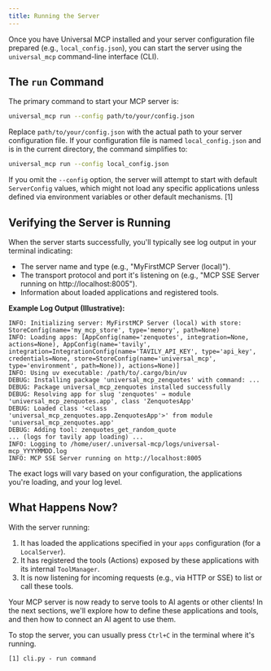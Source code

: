 ```yaml
---
title: Running the Server
---
```


Once you have Universal MCP installed and your server configuration file prepared (e.g., `local_config.json`), you can start the server using the `universal_mcp` command-line interface (CLI).

## The `run` Command

The primary command to start your MCP server is:

```bash
universal_mcp run --config path/to/your/config.json
```

Replace `path/to/your/config.json` with the actual path to your server configuration file. If your configuration file is named `local_config.json` and is in the current directory, the command simplifies to:

```bash
universal_mcp run --config local_config.json
```

If you omit the `--config` option, the server will attempt to start with default `ServerConfig` values, which might not load any specific applications unless defined via environment variables or other default mechanisms. [1]

## Verifying the Server is Running

When the server starts successfully, you'll typically see log output in your terminal indicating:

*   The server name and type (e.g., "MyFirstMCP Server (local)").
*   The transport protocol and port it's listening on (e.g., "MCP SSE Server running on http://localhost:8005").
*   Information about loaded applications and registered tools.

**Example Log Output (Illustrative):**

```
INFO: Initializing server: MyFirstMCP Server (local) with store: StoreConfig(name='my_mcp_store', type='memory', path=None)
INFO: Loading apps: [AppConfig(name='zenquotes', integration=None, actions=None), AppConfig(name='tavily', integration=IntegrationConfig(name='TAVILY_API_KEY', type='api_key', credentials=None, store=StoreConfig(name='universal_mcp', type='environment', path=None)), actions=None)]
INFO: Using uv executable: /path/to/.cargo/bin/uv
DEBUG: Installing package 'universal_mcp_zenquotes' with command: ...
DEBUG: Package universal_mcp_zenquotes installed successfully
DEBUG: Resolving app for slug 'zenquotes' → module 'universal_mcp_zenquotes.app', class 'ZenquotesApp'
DEBUG: Loaded class '<class 'universal_mcp_zenquotes.app.ZenquotesApp'>' from module 'universal_mcp_zenquotes.app'
DEBUG: Adding tool: zenquotes_get_random_quote
... (logs for tavily app loading) ...
INFO: Logging to /home/user/.universal-mcp/logs/universal-mcp_YYYYMMDD.log
INFO: MCP SSE Server running on http://localhost:8005
```

The exact logs will vary based on your configuration, the applications you're loading, and your log level.

## What Happens Now?

With the server running:

1.  It has loaded the applications specified in your `apps` configuration (for a `LocalServer`).
2.  It has registered the tools (Actions) exposed by these applications with its internal `ToolManager`.
3.  It is now listening for incoming requests (e.g., via HTTP or SSE) to list or call these tools.

Your MCP server is now ready to serve tools to AI agents or other clients! In the next sections, we'll explore how to define these applications and tools, and then how to connect an AI agent to use them.

To stop the server, you can usually press `Ctrl+C` in the terminal where it's running.

```
[1] cli.py - run command
```